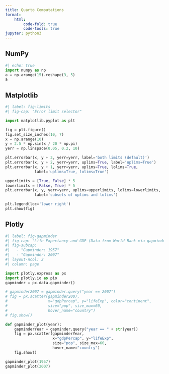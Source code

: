 ```yaml
---
title: Quarto Computations
format:
    html:
        code-fold: true
        code-tools: true
jupyter: python3
---
```


## NumPy

```python
#| echo: true
import numpy as np
a = np.arange(15).reshape(3, 5)
a
```

## Matplotlib

```python
#| label: fig-limits
#| fig-cap: "Error limit selector"

import matplotlib.pyplot as plt

fig = plt.figure()
fig.set_size_inches(10, 7)
x = np.arange(10)
y = 2.5 * np.sin(x / 20 * np.pi)
yerr = np.linspace(0.05, 0.2, 10)

plt.errorbar(x, y + 3, yerr=yerr, label='both limits (default)')
plt.errorbar(x, y + 2, yerr=yerr, uplims=True, label='uplims=True')
plt.errorbar(x, y + 1, yerr=yerr, uplims=True, lolims=True,
             label='uplims=True, lolims=True')

upperlimits = [True, False] * 5
lowerlimits = [False, True] * 5
plt.errorbar(x, y, yerr=yerr, uplims=upperlimits, lolims=lowerlimits,
             label='subsets of uplims and lolims')

plt.legend(loc='lower right')
plt.show(fig)
```

## Plotly

```python
#| label: fig-gapminder
#| fig-cap: "Life Expectancy and GDP (Data from World Bank via gapminder.org)"
#| fig-subcap:
#|   - "Gapminder: 1957"
#|   - "Gapminder: 2007"
#| layout-ncol: 2
#| column: page

import plotly.express as px
import plotly.io as pio
gapminder = px.data.gapminder()

# gapminder2007 = gapminder.query("year == 2007")
# fig = px.scatter(gapminder2007, 
#                  x="gdpPercap", y="lifeExp", color="continent", 
#                  size="pop", size_max=60,
#                  hover_name="country")
# fig.show()

def gapminder_plot(year):
    gapminderYear = gapminder.query("year == " + str(year))
    fig = px.scatter(gapminderYear, 
                     x="gdpPercap", y="lifeExp", 
                     size="pop", size_max=60,
                     hover_name="country")
    fig.show()

gapminder_plot(1957)
gapminder_plot(2007)
```